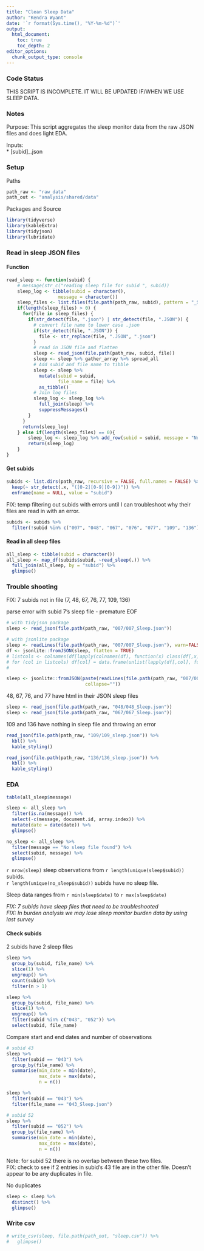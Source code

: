```yaml
---
title: "Clean Sleep Data"
author: "Kendra Wyant"
date: '`r format(Sys.time(), "%Y-%m-%d")`'
output: 
  html_document:
    toc: true 
    toc_depth: 2
editor_options: 
  chunk_output_type: console
---
```


### Code Status

THIS SCRIPT IS INCOMPLETE.   IT WILL BE UPDATED IF/WHEN WE USE SLEEP DATA.

### Notes

Purpose: This script aggregates the sleep monitor data from the raw JSON files and does light EDA.    

Inputs:  
* [subid]_.json  


### Setup

Paths 
```r
path_raw <- "raw_data"
path_out <- "analysis/shared/data"
```

Packages and Source
```r
library(tidyverse)
library(kableExtra)
library(tidyjson)
library(lubridate)
```


### Read in sleep JSON files

#### Function
```r
read_sleep <- function(subid) {
    # message(str_c("reading sleep file for subid ", subid))
    sleep_log <- tibble(subid = character(),
                   message = character())
    sleep_files <- list.files(file.path(path_raw, subid), pattern = "_Sleep|_sleep", include.dirs = FALSE)
    if(length(sleep_files) > 0) {
      for(file in sleep_files) {
        if(str_detect(file, ".json") | str_detect(file, ".JSON")) {
          # convert file name to lower case .json 
          if(str_detect(file, ".JSON")) {
            file <- str_replace(file, ".JSON", ".json")
          }
          # read in JSON file and flatten
          sleep <- read_json(file.path(path_raw, subid, file))
          sleep <- sleep %>% gather_array %>% spread_all
          # Add subid and file name to tibble
          sleep <- sleep %>% 
            mutate(subid = subid,
                   file_name = file) %>% 
            as_tibble()
          # Join log files
          sleep_log <- sleep_log %>%
            full_join(sleep) %>%
            suppressMessages()
        }
      }
      return(sleep_log)
    } else if(length(sleep_files) == 0){
        sleep_log <- sleep_log %>% add_row(subid = subid, message = "No sleep file found")
        return(sleep_log)
    }
}
```

#### Get subids
```r
subids <- list.dirs(path_raw, recursive = FALSE, full.names = FALSE) %>% 
  keep(~ str_detect(.x, "([0-2][0-9][0-9])")) %>% 
  enframe(name = NULL, value = "subid")
```

FIX: temp filtering out subids with errors until I can troubleshoot why their files are read in with an error.
```r
subids <- subids %>% 
  filter(!subid %in% c("007", "048", "067", "076", "077", "109", "136"))
```

#### Read in all sleep files
```r
all_sleep <- tibble(subid = character())
all_sleep <- map_df(subids$subid, ~read_sleep(.)) %>% 
  full_join(all_sleep, by = "subid") %>% 
  glimpse()
```


### Trouble shooting  

FIX: 7 subids not in file (7, 48, 67, 76, 77, 109, 136)  

parse error with subid 7's sleep file - premature EOF
```r
# with tidyjson package
sleep <- read_json(file.path(path_raw, "007/007_Sleep.json"))

# with jsonlite package
sleep <- readLines(file.path(path_raw, "007/007_Sleep.json"), warn=FALSE)
df <- jsonlite::fromJSON(sleep, flatten = TRUE)
# listcols <- colnames(df[lapply(colnames(df), function(x) class(df[,x])) == "list"])
# for (col in listcols) df[col] = data.frame(unlist(lapply(df[,col], function(x) toString(unlist(x)))))
# 

sleep <- jsonlite::fromJSON(paste(readLines(file.path(path_raw, "007/007_Sleep.json"), warn=FALSE),
                             collapse=""))

```

48, 67, 76, and 77 have html in their JSON sleep files 
```r
sleep <- read_json(file.path(path_raw, "048/048_Sleep.json"))
sleep <- read_json(file.path(path_raw, "067/067_Sleep.json"))
```

109 and 136 have nothing in sleep file and throwing an error
```r
read_json(file.path(path_raw, "109/109_sleep.json")) %>%
  kbl() %>%
  kable_styling()

read_json(file.path(path_raw, "136/136_sleep.json")) %>%
  kbl() %>%
  kable_styling()
```



### EDA 

```r
table(all_sleep$message)

sleep <- all_sleep %>% 
  filter(is.na(message)) %>% 
  select(-c(message, document.id, array.index)) %>% 
  mutate(date = date(date)) %>% 
  glimpse()

no_sleep <- all_sleep %>% 
  filter(message == "No sleep file found") %>% 
  select(subid, message) %>% 
  glimpse()
```

`r nrow(sleep)` sleep observations from `r length(unique(sleep$subid))` subids.  
`r length(unique(no_sleep$subid))` subids have no sleep file.   

Sleep data ranges from `r min(sleep$date)` to `r max(sleep$date)`  

*FIX: 7 subids have sleep files that need to be troubleshooted*  
*FIX: In burden analysis we may lose sleep monitor burden data by using last survey*  

#### Check subids

2 subids have 2 sleep files
```r
sleep %>% 
  group_by(subid, file_name) %>% 
  slice(1) %>% 
  ungroup() %>% 
  count(subid) %>% 
  filter(n > 1)
```

```r
sleep %>% 
  group_by(subid, file_name) %>% 
  slice(1) %>% 
  ungroup() %>% 
  filter(subid %in% c("043", "052")) %>% 
  select(subid, file_name)
```

Compare start and end dates and number of observations
```r
# subid 43
sleep %>% 
  filter(subid == "043") %>% 
  group_by(file_name) %>% 
  summarise(min_date = min(date),
            max_date = max(date),
            n = n())

sleep %>% 
  filter(subid == "043") %>% 
  filter(file_name == "043_Sleep.json")

# subid 52
sleep %>% 
  filter(subid == "052") %>% 
  group_by(file_name) %>% 
  summarise(min_date = min(date),
            max_date = max(date),
            n = n())
```

Note: for subid 52 there is no overlap between these two files.  
FIX: check to see if 2 entries in subid's 43 file are in the other file. Doesn't appear to be any duplicates in file.    

No duplicates
```r
sleep <- sleep %>% 
  distinct() %>% 
  glimpse()
```



### Write csv
```r
# write_csv(sleep, file.path(path_out, "sleep.csv")) %>% 
#   glimpse()
```

